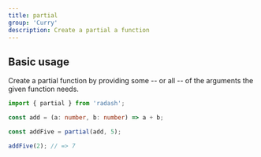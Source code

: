 ```yaml
---
title: partial
group: 'Curry'
description: Create a partial a function
---
```


## Basic usage

Create a partial function by providing some -- or all -- of the arguments the given function needs.

```ts
import { partial } from 'radash';

const add = (a: number, b: number) => a + b;

const addFive = partial(add, 5);

addFive(2); // => 7
```
